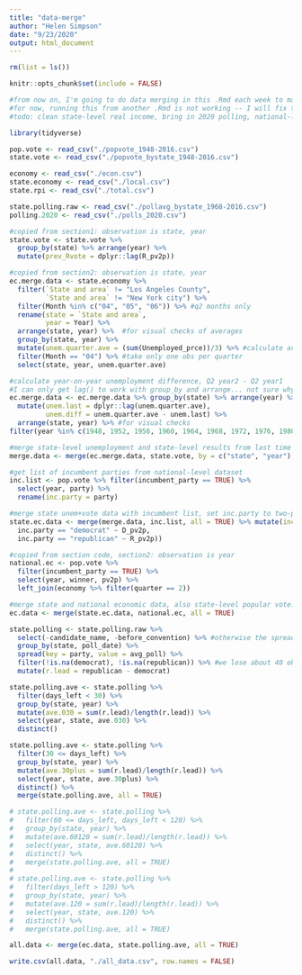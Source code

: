```yaml
---
title: "data-merge"
author: "Helen Simpson"
date: "9/23/2020"
output: html_document
---
```


```r
rm(list = ls())

knitr::opts_chunk$set(include = FALSE)

#from now on, I'm going to do data merging in this .Rmd each week to make a complete dataset that I can then use in each blog post's .Rmd in order to do the week's analysis. This way I will have all variables easily accessible and I won't have to repeat code.
#for now, running this from another .Rmd is not working -- I will fix this in future!
#todo: clean state-level real income, bring in 2020 polling, national-level polling

library(tidyverse)

pop.vote <- read_csv("./popvote_1948-2016.csv")
state.vote <- read_csv("./popvote_bystate_1948-2016.csv")

economy <- read_csv("./econ.csv")
state.economy <- read_csv("./local.csv")
state.rpi <- read_csv("./total.csv")

state.polling.raw <- read_csv("./pollavg_bystate_1968-2016.csv")
polling.2020 <- read_csv("./polls_2020.csv")
```

```r
#copied from section1: observation is state, year
state.vote <- state.vote %>% 
  group_by(state) %>% arrange(year) %>% 
  mutate(prev_Rvote = dplyr::lag(R_pv2p))
```

```r
#copied from section2: observation is state, year
ec.merge.data <- state.economy %>% 
  filter(`State and area` != "Los Angeles County",
         `State and area` != "New York city") %>% 
  filter(Month %in% c("04", "05", "06")) %>% #q2 months only
  rename(state = `State and area`,
         year = Year) %>% 
  arrange(state, year) %>%  #for visual checks of averages
  group_by(state, year) %>% 
  mutate(unem.quarter.ave = (sum(Unemployed_prce))/3) %>% #calculate average unem for the quarter
  filter(Month == "04") %>% #take only one obs per quarter
  select(state, year, unem.quarter.ave)

#calculate year-on-year unemployment difference, Q2 year2 - Q2 year1
#I can only get lag() to work with group_by and arrange... not sure why
ec.merge.data <- ec.merge.data %>% group_by(state) %>% arrange(year) %>%
  mutate(unem.last = dplyr::lag(unem.quarter.ave), 
         unem.diff = unem.quarter.ave - unem.last) %>% 
  arrange(state, year) %>% #for visual checks
filter(year %in% c(1948, 1952, 1956, 1960, 1964, 1968, 1972, 1976, 1980, 1984, 1988, 1992, 1996, 2000, 2004, 2008, 2012, 2016, 2020)) #election years only

#merge state-level unemployment and state-level results from last time
merge.data <- merge(ec.merge.data, state.vote, by = c("state", "year"), all = TRUE)

#get list of incumbent parties from national-level dataset
inc.list <- pop.vote %>% filter(incumbent_party == TRUE) %>% 
  select(year, party) %>% 
  rename(inc.party = party)

#merge state unem+vote data with incumbent list, set inc.party to two-party vote share of incumbent party
state.ec.data <- merge(merge.data, inc.list, all = TRUE) %>% mutate(inc.vote = case_when(
  inc.party == "democrat" ~ D_pv2p,
  inc.party == "republican" ~ R_pv2p))

#copied from section code, section2: observation is year
national.ec <- pop.vote %>% 
  filter(incumbent_party == TRUE) %>%
  select(year, winner, pv2p) %>%
  left_join(economy %>% filter(quarter == 2))

#merge state and national economic data, also state-level popular vote: observation is state, year
ec.data <- merge(state.ec.data, national.ec, all = TRUE)
```

```r

state.polling <- state.polling.raw %>% 
  select(-candidate_name, -before_convention) %>% #otherwise the spread won't match them up
  group_by(state, poll_date) %>% 
  spread(key = party, value = avg_poll) %>% 
  filter(!is.na(democrat), !is.na(republican)) %>% #we lose about 40 obs for both
  mutate(r.lead = republican - democrat)

state.polling.ave <- state.polling %>% 
  filter(days_left < 30) %>% 
  group_by(state, year) %>% 
  mutate(ave.030 = sum(r.lead)/length(r.lead)) %>% 
  select(year, state, ave.030) %>% 
  distinct()

state.polling.ave <- state.polling %>% 
  filter(30 <= days_left) %>% 
  group_by(state, year) %>% 
  mutate(ave.30plus = sum(r.lead)/length(r.lead)) %>% 
  select(year, state, ave.30plus) %>% 
  distinct() %>% 
  merge(state.polling.ave, all = TRUE)

# state.polling.ave <- state.polling %>% 
#   filter(60 <= days_left, days_left < 120) %>% 
#   group_by(state, year) %>% 
#   mutate(ave.60120 = sum(r.lead)/length(r.lead)) %>% 
#   select(year, state, ave.60120) %>% 
#   distinct() %>% 
#   merge(state.polling.ave, all = TRUE)
# 
# state.polling.ave <- state.polling %>% 
#   filter(days_left > 120) %>% 
#   group_by(state, year) %>% 
#   mutate(ave.120 = sum(r.lead)/length(r.lead)) %>% 
#   select(year, state, ave.120) %>% 
#   distinct() %>% 
#   merge(state.polling.ave, all = TRUE)

all.data <- merge(ec.data, state.polling.ave, all = TRUE)

write.csv(all.data, "./all_data.csv", row.names = FALSE)
```


